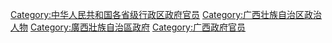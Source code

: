 [[Category:中华人民共和国各省级行政区政府官员|Category:中华人民共和国各省级行政区政府官员]]
[[Category:广西壮族自治区政治人物|Category:广西壮族自治区政治人物]]
[[Category:廣西壯族自治區政府|Category:廣西壯族自治區政府]]
[[Category:广西政府官员|Category:广西政府官员]]